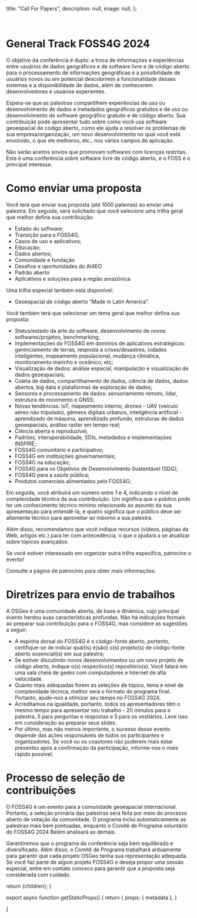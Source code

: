 
  title: "Call For Papers",
  description: null,
  image: null,
};

<br />

# General Track FOSS4G 2024

O objetivo da conferência é duplo: a troca de informações e experiências entre usuários de dados geográficos e de software livre e de código aberto para o processamento de informações geográficas e a possibilidade de usuários novos ou em potencial descobrirem a funcionalidade desses sistemas e a disponibilidade de dados, além de conhecerem desenvolvedores e usuários experientes.

Espera-se que as palestras compartilhem experiências de uso ou desenvolvimento de dados e metadados geográficos gratuitos e de uso ou desenvolvimento de software geográfico gratuito e de código aberto. Sua contribuição pode apresentar tudo sobre como você usa software geoespacial de código aberto, como ele ajuda a resolver os problemas de sua empresa/organização, um novo desenvolvimento no qual você está envolvido, o que ele melhorou, etc., nos vários campos de aplicação.

Não serão aceitos envios que promovam softwares com licenças restritas. Esta é uma conferência sobre software livre de código aberto, e o FOSS é o principal interesse.

# Como enviar uma proposta

Você terá que enviar sua proposta (até 1000 palavras) ao enviar uma palestra. Em seguida, será solicitado que você selecione uma trilha geral que melhor defina sua contribuição:

- Estado do software;
- Transição para o FOSS4G;
- Casos de uso e aplicativos;
- Educação;
- Dados abertos;
- Comunidade e fundação
- Desafios e oportunidades do AI4EO
- Padrão aberto
- Aplicativos e soluções para a região amazônica

Uma trilha especial também está disponível:

- Geoespacial de código aberto “Made in Latin America”.


Você também terá que selecionar um tema geral que melhor defina sua proposta:

- Status/estado da arte do software, desenvolvimento de novos softwares/projetos, benchmarking;
- Implementações do FOSS4G em domínios de aplicativos estratégicos: gerenciamento de terras, resposta a crises/desastres, cidades inteligentes, mapeamento populacional, mudança climática, monitoramento marinho e oceânico, etc;
- Visualização de dados: análise espacial, manipulação e visualização de dados geoespaciais;
- Coleta de dados, compartilhamento de dados, ciência de dados, dados abertos, big data e plataformas de exploração de dados;
- Sensores e processamento de dados: sensoriamento remoto, lidar, estrutura de movimento e GNSS;
- Novas tendências: IoT, mapeamento interno, drones - UAV (veículo aéreo não tripulado), gêmeos digitais urbanos, inteligência artificial - aprendizado de máquina, aprendizado profundo, estruturas de dados geoespaciais, análise raster em tempo real;
- Ciência aberta e reproduzível;
- Padrões, interoperabilidade, SDIs, metadados e implementações INSPIRE;
- FOSS4G comunitário e participativo;
- FOSS4G em instituições governamentais;
- FOSS4G na educação;
- FOSS4G para os Objetivos de Desenvolvimento Sustentável (SDG);
- FOSS4G para a saúde pública;
- Produtos comerciais alimentados pelo FOSS4G;

Em seguida, você atribuirá um número entre 1 e 4, indicando o nível de complexidade técnica da sua contribuição. Um significa que o público pode ter um conhecimento técnico mínimo relacionado ao assunto da sua apresentação para entendê-la, e quatro significa que o público deve ser altamente técnico para aproveitar ao máximo a sua palestra.

Além disso, recomendamos que você indique recursos (vídeos, páginas da Web, artigos etc.) para ler com antecedência, o que o ajudará a se atualizar sobre tópicos avançados.

Se você estiver interessado em organizar outra trilha específica, patrocine o evento!

Consulte a página de patrocínio para obter mais informações.

# Diretrizes para envio de trabalhos

A OSGeo é uma comunidade aberta, de base e dinâmica, cujo principal evento herdou suas características profundas. Não há indicações formais ao preparar sua contribuição para o FOSS4G, mas considere as sugestões a seguir:

- A espinha dorsal do FOSS4G é o código-fonte aberto, portanto, certifique-se de indicar qual(is) é(são) o(s) projeto(s) de código-fonte aberto essencial(is) em sua palestra;
- Se estiver discutindo novos desenvolvimentos ou um novo projeto de código aberto, indique o(s) respectivo(s) repositório(s). Você falará em uma sala cheia de geeks com computadores e Internet de alta velocidade.
- Quanto mais adequadas forem as seleções de tópico, tema e nível de complexidade técnica, melhor será o formato do programa final. Portanto, ajude-nos a otimizar seu tempo no FOSS4G 2024.
- Acreditamos na igualdade, portanto, todos os apresentadores têm o mesmo tempo para apresentar seu trabalho - 20 minutos para a palestra, 5 para perguntas e respostas e 5 para os vestiários. Leve isso em consideração ao preparar seus slides.
- Por último, mas não menos importante, o sucesso desse evento depende das ações responsáveis de todos os participantes e organizadores. Se você ou os coautores não puderem mais estar presentes após a confirmação da participação, informe-nos o mais rápido possível.


# Processo de seleção de contribuições

O FOSS4G é um evento para a comunidade geoespacial internacional. Portanto, a seleção primária das palestras será feita por meio do processo aberto de votação da comunidade. O programa inclui automaticamente as palestras mais bem pontuadas, enquanto o Comitê de Programa voluntário do FOSS4G 2024 Belém analisará as demais.

Garantiremos que o programa da conferência seja bem equilibrado e diversificado. Além disso, o Comitê de Programa trabalhará arduamente para garantir que cada projeto OSGeo tenha sua representação adequada. Se você faz parte de algum projeto FOSS4G e deseja propor uma sessão especial, entre em contato conosco para garantir que a proposta seja considerada com cuidado.

  return <MdxLayout metadata={metadata}>{children}</MdxLayout>;
}

export async function getStaticProps() {
  return {
    props: {
      metadata
    },
  }

}
